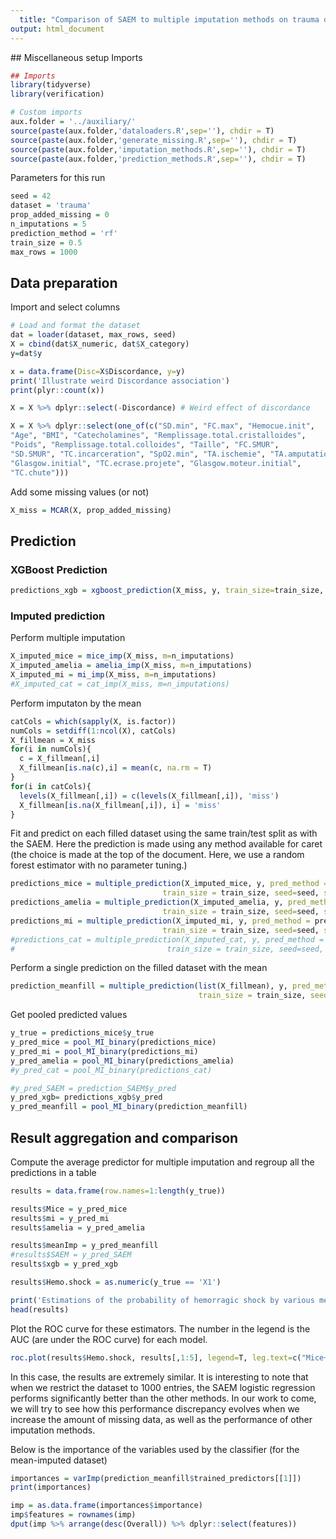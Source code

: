 ```yaml
---
  title: "Comparison of SAEM to multiple imputation methods on trauma data"
output: html_document
---
```

  
  ## Miscellaneous setup
  Imports

```r
## Imports
library(tidyverse)
library(verification)

# Custom imports
aux.folder = '../auxiliary/'
source(paste(aux.folder,'dataloaders.R',sep=''), chdir = T)
source(paste(aux.folder,'generate_missing.R',sep=''), chdir = T)
source(paste(aux.folder,'imputation_methods.R',sep=''), chdir = T)
source(paste(aux.folder,'prediction_methods.R',sep=''), chdir = T)
```

Parameters for this run
```r
seed = 42
dataset = 'trauma'
prop_added_missing = 0
n_imputations = 5
prediction_method = 'rf'
train_size = 0.5
max_rows = 1000
```

## Data preparation
Import and select columns

```r
# Load and format the dataset
dat = loader(dataset, max_rows, seed)
X = cbind(dat$X_numeric, dat$X_category)
y=dat$y

x = data.frame(Disc=X$Discordance, y=y)
print('Illustrate weird Discordance association')
print(plyr::count(x))

X = X %>% dplyr::select(-Discordance) # Weird effect of discordance

X = X %>% dplyr::select(one_of(c("SD.min", "FC.max", "Hemocue.init", 
"Age", "BMI", "Catecholamines", "Remplissage.total.cristalloides", 
"Poids", "Remplissage.total.colloides", "Taille", "FC.SMUR", 
"SD.SMUR", "TC.incarceration", "SpO2.min", "TA.ischemie", "TA.amputation", 
"Glasgow.initial", "TC.ecrase.projete", "Glasgow.moteur.initial", 
"TC.chute")))
```

Add some missing values (or not)
```r
X_miss = MCAR(X, prop_added_missing)
```

## Prediction

### XGBoost Prediction
```r

predictions_xgb = xgboost_prediction(X_miss, y, train_size=train_size, seed=seed)
```

### Imputed prediction
Perform multiple imputation
```r
X_imputed_mice = mice_imp(X_miss, m=n_imputations)
X_imputed_amelia = amelia_imp(X_miss, m=n_imputations)
X_imputed_mi = mi_imp(X_miss, m=n_imputations)
#X_imputed_cat = cat_imp(X_miss, m=n_imputations)
```

Perform imputaton by the mean
```r
catCols = which(sapply(X, is.factor))
numCols = setdiff(1:ncol(X), catCols)
X_fillmean = X_miss
for(i in numCols){
  c = X_fillmean[,i]
  X_fillmean[is.na(c),i] = mean(c, na.rm = T)
}
for(i in catCols){
  levels(X_fillmean[,i]) = c(levels(X_fillmean[,i]), 'miss')
  X_fillmean[is.na(X_fillmean[,i]), i] = 'miss'
}
```

Fit and predict on each filled dataset using the same train/test split as with the SAEM. Here the prediction is made using any method available for caret (the choice is made at the top of the document. Here, we use a random forest estimator with no parameter tuning.)
```r
predictions_mice = multiple_prediction(X_imputed_mice, y, pred_method = prediction_method, 
                                  train_size = train_size, seed=seed, spl=predictions_xgb$spl)
predictions_amelia = multiple_prediction(X_imputed_amelia, y, pred_method = prediction_method, 
                                  train_size = train_size, seed=seed, spl=prediction_SAEM$spl)
predictions_mi = multiple_prediction(X_imputed_mi, y, pred_method = prediction_method, 
                                  train_size = train_size, seed=seed, spl=prediction_SAEM$spl)
#predictions_cat = multiple_prediction(X_imputed_cat, y, pred_method = prediction_method, 
#                                  train_size = train_size, seed=seed, spl=prediction_SAEM$spl)
```

Perform a single prediction on the filled dataset with the mean
```r
prediction_meanfill = multiple_prediction(list(X_fillmean), y, pred_method = prediction_method, 
                                          train_size = train_size, seed=seed,spl=predictions_xgb$spl)
```

Get pooled predicted values
```r
y_true = predictions_mice$y_true
y_pred_mice = pool_MI_binary(predictions_mice)
y_pred_mi = pool_MI_binary(predictions_mi)
y_pred_amelia = pool_MI_binary(predictions_amelia)
#y_pred_cat = pool_MI_binary(predictions_cat)

#y_pred_SAEM = prediction_SAEM$y_pred
y_pred_xgb= predictions_xgb$y_pred
y_pred_meanfill = pool_MI_binary(prediction_meanfill)
```


## Result aggregation and comparison
Compute the average predictor for multiple imputation and regroup all the predictions in a table
```r
results = data.frame(row.names=1:length(y_true))

results$Mice = y_pred_mice
results$mi = y_pred_mi
results$amelia = y_pred_amelia

results$meanImp = y_pred_meanfill
#results$SAEM = y_pred_SAEM
results$xgb = y_pred_xgb

results$Hemo.shock = as.numeric(y_true == 'X1')

print('Estimations of the probability of hemorragic shock by various methods')
head(results)
```

Plot the ROC curve for these estimators. The number in the legend is the AUC (are under the ROC curve) for each model.
```r
roc.plot(results$Hemo.shock, results[,1:5], legend=T, leg.text=c("Mice+RF", 'mi+RF', 'amelia+RF', 'Mean+RF', 'xgb'))
```

In this case, the results are extremely similar. It is interesting to note that when we restrict the dataset to 1000 entries, the SAEM logistic regression performs significantly better than the other methods. In our work to come, we will try to see how this performance discrepancy evolves when we increase the amount of missing data, as well as the performance of other imputation methods. 

Below is the importance of the variables used by the classifier (for the mean-imputed dataset)
```r
importances = varImp(prediction_meanfill$trained_predictors[[1]])
print(importances)

imp = as.data.frame(importances$importance)
imp$features = rownames(imp)
dput(imp %>% arrange(desc(Overall)) %>% dplyr::select(features))
```

